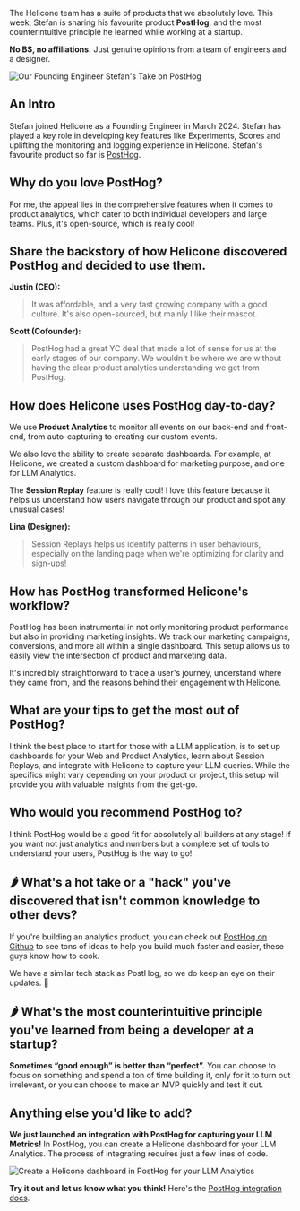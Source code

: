The Helicone team has a suite of products that we absolutely love. This week, Stefan is sharing his favourite product **PostHog**, and the most counterintuitive principle he learned while working at a startup.

**No BS, no affiliations.** Just genuine opinions from a team of engineers and a designer.

![Our Founding Engineer Stefan's Take on PostHog](/static/blog/stefan-posthog/posthog-cover.webp)

## An Intro

Stefan joined Helicone as a Founding Engineer in March 2024. Stefan has played a key role in developing key features like Experiments, Scores and uplifting the monitoring and logging experience in Helicone. Stefan's favourite product so far is <a href="https://posthog.com/about" target="_blank" rel="noopener noreferrer">PostHog</a>.

## Why do you love PostHog?

For me, the appeal lies in the comprehensive features when it comes to product analytics, which cater to both individual developers and large teams. Plus, it's open-source, which is really cool!

## Share the backstory of how Helicone discovered PostHog and decided to use them.

**Justin (CEO):**

> It was affordable, and a very fast growing company with a good culture. It's also open-sourced, but mainly I like their mascot.

**Scott (Cofounder):**

> PostHog had a great YC deal that made a lot of sense for us at the early stages of our company. We wouldn't be where we are without having the clear product analytics understanding we get from PostHog.

## How does Helicone uses PostHog day-to-day?

We use **Product Analytics** to monitor all events on our back-end and front-end, from auto-capturing to creating our custom events.

We also love the ability to create separate dashboards. For example, at Helicone, we created a custom dashboard for marketing purpose, and one for LLM Analytics.

The **Session Replay** feature is really cool! I love this feature because it helps us understand how users navigate through our product and spot any unusual cases!

**Lina (Designer):**

> Session Replays helps us identify patterns in user behaviours, especially on the landing page when we're optimizing for clarity and sign-ups!

## How has PostHog transformed Helicone's workflow?

PostHog has been instrumental in not only monitoring product performance but also in providing marketing insights. We track our marketing campaigns, conversions, and more all within a single dashboard. This setup allows us to easily view the intersection of product and marketing data.

It's incredibly straightforward to trace a user's journey, understand where they came from, and the reasons behind their engagement with Helicone.

## What are your tips to get the most out of PostHog?

I think the best place to start for those with a LLM application, is to set up dashboards for your Web and Product Analytics, learn about Session Replays, and integrate with Helicone to capture your LLM queries. While the specifics might vary depending on your product or project, this setup will provide you with valuable insights from the get-go.

## Who would you recommend PostHog to?

I think PostHog would be a good fit for absolutely all builders at any stage! If you want not just analytics and numbers but a complete set of tools to understand your users, PostHog is the way to go!

## 🌶️ What's a hot take or a "hack" you've discovered that isn't common knowledge to other devs?

If you're building an analytics product, you can check out <a href="https://github.com/PostHog/posthog" target="_blank" rel="noopener noreferrer">PostHog on Github</a> to see tons of ideas to help you build much faster and easier, these guys know how to cook.

We have a similar tech stack as PostHog, so we do keep an eye on their updates. 👀

## 🌶️ What's the most counterintuitive principle you've learned from being a developer at a startup?

**Sometimes “good enough” is better than “perfect”.** You can choose to focus on something and spend a ton of time building it, only for it to turn out irrelevant, or you can choose to make an MVP quickly and test it out.

## Anything else you'd like to add?

**We just launched an integration with PostHog for capturing your LLM Metrics!** In PostHog, you can create a Helicone dashboard for your LLM Analytics. The process of integrating requires just a few lines of code.

![Create a Helicone dashboard in PostHog for your LLM Analytics](/static/blog/stefan-posthog/posthog.webp)

**Try it out and let us know what you think!** Here's the [PostHog integration docs](https://docs.helicone.ai/getting-started/integration-method/posthog).

<Questions />
